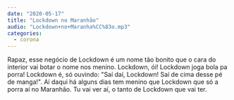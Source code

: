 ```yaml
---
date: "2020-05-17"
title: "Lockdown no Maranhão"
audio: "Lockdown+no+Maranha%CC%83o.mp3"
categories:
  - corona
---
```


Rapaz, esse negócio de Lockdown é um nome tão bonito que o cara do interior vai botar o nome nos menino. Lockdown, ói! Lockdown joga bola pa porra! Lockdown é, só ouvindo: "Saí daí, Lockdown! Saí de cima desse pé de manga!". Aí daqui há alguns dias tem menino que Lockdown que só a porra aí no Maranhão. Tu vai ver aí, o tanto de Lockdown que vai ter.